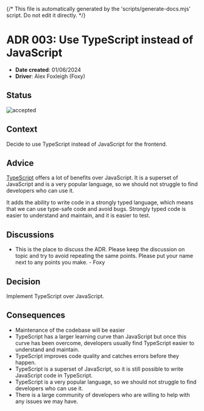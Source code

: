 {/* This file is automatically generated by the 'scripts/generate-docs.mjs' script. Do not edit it directly. */}

<Meta title="Architectural Decisions/003: Typescript" />

# ADR 003: Use TypeScript instead of JavaScript

- **Date created**: 01/06/2024
- **Driver**: Alex Foxleigh (Foxy)

## Status

![accepted]

## Context

Decide to use TypeScript instead of JavaScript for the frontend.

## Advice

[TypeScript](https://www.typescriptlang.org/) offers a lot of benefits over
JavaScript. It is a superset of JavaScript and is a very popular language,
so we should not struggle to find developers who can use it.

It adds the ability to write code in a strongly typed language, which means that
we can use type-safe code and avoid bugs. Strongly typed code is easier to understand and maintain, and it is easier to test.

## Discussions

- This is the place to discuss the ADR. Please keep the discussion
  on topic and try to avoid repeating the same points. Please put your name next to
  any points you make. - Foxy

## Decision

Implement TypeScript over JavaScript.

## Consequences

- Maintenance of the codebase will be easier
- TypeScript has a larger learning curve than JavaScript but once this curve has
  been overcome, developers usually find TypeScript easier to understand and maintain.
- TypeScript improves code quality and catches errors before they happen.
- TypeScript is a superset of JavaScript, so it is still possible to write JavaScript
  code in TypeScript.
- TypeScript is a very popular language, so we should not struggle to find developers
  who can use it.
- There is a large community of developers who are willing to help with any issues
  we may have.

[proposed]: https://img.shields.io/badge/Proposed-yellow?style=for-the-badge
[accepted]: https://img.shields.io/badge/Accepted-green?style=for-the-badge
[superceded]: https://img.shields.io/badge/Superceded-orange?style=for-the-badge
[rejected]: https://img.shields.io/badge/Rejected-red?style=for-the-badge
[deprecated]: https://img.shields.io/badge/Deprecated-grey?style=for-the-badge

